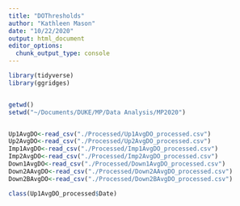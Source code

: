 ```yaml
---
title: "DOThresholds"
author: "Kathleen Mason"
date: "10/22/2020"
output: html_document
editor_options: 
  chunk_output_type: console
---
```


```r
library(tidyverse)
library(ggridges)


getwd()
setwd("~/Documents/DUKE/MP/Data Analysis/MP2020")


Up1AvgDO<-read_csv("./Processed/Up1AvgDO_processed.csv")
Up2AvgDO<-read_csv("./Processed/Up2AvgDO_processed.csv")
Imp1AvgDO<-read_csv("./Processed/Imp1AvgDO_processed.csv")
Imp2AvgDO<-read_csv("./Processed/Imp2AvgDO_processed.csv")
Down1AvgDO<-read_csv("./Processed/Down1AvgDO_processed.csv")
Down2AAvgDO<-read_csv("./Processed/Down2AAvgDO_processed.csv")
Down2BAvgDO<-read_csv("./Processed/Down2BAvgDO_processed.csv")

class(Up1AvgDO_processed$Date)

```


